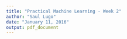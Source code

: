```yaml
---
title: "Practical Machine Learning - Week 2"
author: "Saul Lugo"
date: "January 11, 2016"
output: pdf_document
---
```


